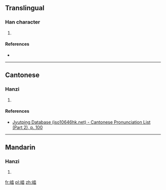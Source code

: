 ==Translingual==

===Han character===
{{Han char|rn=46|rad=山|as=08|sn=11|four=|canj=UEA|ids=⿰山沓}}

# {{defn|Han|sort=山08}}

====References====
* {{Han ref|kx=0313.030|dkj=08154|dj=0614.020|hdz=10780.050|uh=5D09|ud=23817}}

----

==Cantonese==

===Hanzi===
{{yue-hanzi|jyut=[[daap6]]|y=daap6}}

# {{defn|lang=yue|sort=山08}}

====References====
* [http://www.iso10646hk.net/jp/document/download.jsp Jyutping Database (iso10646hk.net) - Cantonese Pronunciation List (Part 2), p. 100]

----

==Mandarin==

===Hanzi===
{{cmn-hanzi|pin=[[tà]] ([[ta4]])|wg=t'a<sup>4</sup>}}

# {{defn|lang=cmn|sort=山08}}

[[fr:崉]]
[[pl:崉]]
[[zh:崉]]